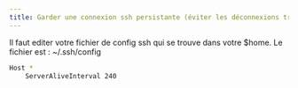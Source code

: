 ```yaml
---
title: Garder une connexion ssh persistante (éviter les déconnexions trop rapides)
---
```


Il faut editer votre fichier de config ssh qui se trouve dans votre $home. Le fichier est : ~/.ssh/config
```bash
Host *
    ServerAliveInterval 240 
```